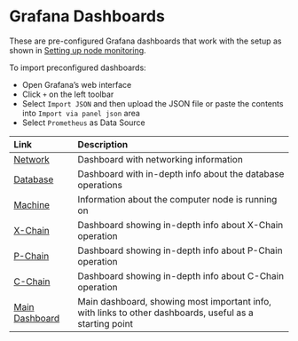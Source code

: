 # Grafana Dashboards

These are pre-configured Grafana dashboards that work with the setup as shown in [Setting up node monitoring](../../tutorials/nodes-and-staking/setting-up-node-monitoring.md).

To import preconfigured dashboards:

* Open Grafana’s web interface
* Click `+` on the left toolbar
* Select `Import JSON` and then upload the JSON file or paste the contents into `Import via panel json` area
* Select `Prometheus` as Data Source

| Link | Description |
| :--- | :--- |
| [Network](pathname:///dashboards-files/network.json) | Dashboard with networking information |
| [Database](pathname:///dashboards-files/database.json) | Dashboard with in-depth info about the database operations |
| [Machine](pathname:///dashboards-files/machine.json) | Information about the computer node is running on |
| [X-Chain](pathname:///dashboards-files/x_chain.json) | Dashboard showing in-depth info about X-Chain operation |
| [P-Chain](pathname:///dashboards-files/p_chain.json) | Dashboard showing in-depth info about P-Chain operation |
| [C-Chain](pathname:///dashboards-files/c_chain.json) | Dashboard showing in-depth info about C-Chain operation |
| [Main Dashboard](pathname:///dashboards-files/main.json) | Main dashboard, showing most important info, with links to other dashboards, useful as a starting point |

